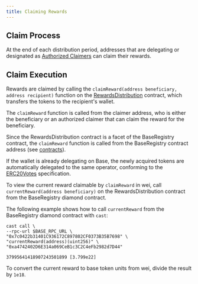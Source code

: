 ```yaml
---
title: Claiming Rewards 
---
```



## Claim Process 

At the end of each distribution period, addresses that are delegating or designated as [Authorized Claimers](./delegation) can claim their rewards.

## Claim Execution

Rewards are claimed by calling the `claimReward(address beneficiary, address recipient)` function on the [RewardsDistribution](https://github.com/towns-protocol/towns/blob/main/contracts/src/base/registry/facets/distribution/v2/RewardsDistribution.sol) contract, which transfers the tokens to the recipient's wallet.

The `claimReward` function is called from the claimer address, who is either the beneficiary or an authorized claimer that can claim the reward for the beneficiary.

<Note>Since the RewardsDistribution contract is a facet of the BaseRegistry contract, the `claimReward` function is called from the BaseRegistry contract address (see [contracts](../run/contracts)).</Note>

If the wallet is already delegating on Base, the newly acquired tokens are automatically delegated to the same operator, conforming to the [ERC20Votes](https://docs.openzeppelin.com/contracts/4.x/api/token/erc20#ERC20Votes) specification.

To view the current reward claimable by `claimReward` in wei, call `currentReward(address beneficiary)` on the RewardsDistribution contract from the BaseRegistry diamond contract.

The following example shows how to call `currentReward` from the BaseRegistry diamond contract with `cast`:

```
cast call \
--rpc-url $BASE_RPC_URL \
"0x7c0422b31401C936172C897802CF0373B35B7698" \
"currentReward(address)(uint256)" \
"0xa4742402D6E314a069CeB1c3C2C4eFb2982d7D44"

37995641418907243501899 [3.799e22]
```

<Note>To convert the current reward to base token units from wei, divide the result by `1e18`.</Note>